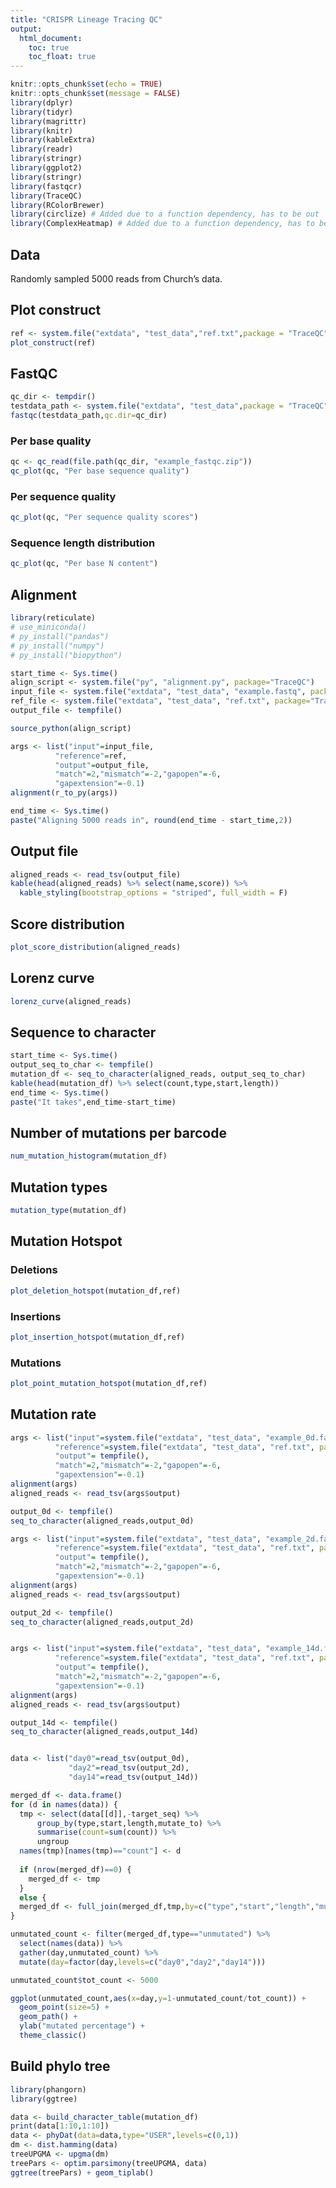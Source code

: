 ```yaml
---
title: "CRISPR Lineage Tracing QC"
output: 
  html_document:
    toc: true
    toc_float: true
---
```


```r
knitr::opts_chunk$set(echo = TRUE)
knitr::opts_chunk$set(message = FALSE)
library(dplyr)
library(tidyr)
library(magrittr)
library(knitr)
library(kableExtra)
library(readr)
library(stringr)
library(ggplot2)
library(stringr)
library(fastqcr)
library(TraceQC)
library(RColorBrewer)
library(circlize) # Added due to a function dependency, has to be out 
library(ComplexHeatmap) # Added due to a function dependency, has to be out 
``` 

## Data
Randomly sampled 5000 reads from Church's data.

## Plot construct
```r
ref <- system.file("extdata", "test_data","ref.txt",package = "TraceQC")
plot_construct(ref)
```

## FastQC {.tabset}
```r
qc_dir <- tempdir()
testdata_path <- system.file("extdata", "test_data",package = "TraceQC")
fastqc(testdata_path,qc.dir=qc_dir)
```

### Per base quality
``` r
qc <- qc_read(file.path(qc_dir, "example_fastqc.zip"))
qc_plot(qc, "Per base sequence quality")
```

### Per sequence quality
``` r
qc_plot(qc, "Per sequence quality scores")
```

### Sequence length distribution
``` r
qc_plot(qc, "Per base N content")
```

## Alignment
``` r
library(reticulate)
# use_miniconda()
# py_install("pandas")
# py_install("numpy")
# py_install("biopython")

start_time <- Sys.time()
align_script <- system.file("py", "alignment.py", package="TraceQC")
input_file <- system.file("extdata", "test_data", "example.fastq", package="TraceQC")
ref_file <- system.file("extdata", "test_data", "ref.txt", package="TraceQC")
output_file <- tempfile()

source_python(align_script)

args <- list("input"=input_file,
          "reference"=ref,
          "output"=output_file,
          "match"=2,"mismatch"=-2,"gapopen"=-6,
          "gapextension"=-0.1)
alignment(r_to_py(args))

end_time <- Sys.time()
paste("Aligning 5000 reads in", round(end_time - start_time,2))
```

## Output file
``` r
aligned_reads <- read_tsv(output_file)
kable(head(aligned_reads) %>% select(name,score)) %>%
  kable_styling(bootstrap_options = "striped", full_width = F)
```

## Score distribution
``` r
plot_score_distribution(aligned_reads)
```

## Lorenz curve
``` r
lorenz_curve(aligned_reads)
```

## Sequence to character
``` r
start_time <- Sys.time()
output_seq_to_char <- tempfile()
mutation_df <- seq_to_character(aligned_reads, output_seq_to_char)
kable(head(mutation_df) %>% select(count,type,start,length))
end_time <- Sys.time()
paste("It takes",end_time-start_time)
```

## Number of mutations per barcode
``` r
num_mutation_histogram(mutation_df)
```

## Mutation types
``` r
mutation_type(mutation_df)
```

## Mutation Hotspot {.tabset}

### Deletions
``` r
plot_deletion_hotspot(mutation_df,ref)
```

### Insertions
``` r
plot_insertion_hotspot(mutation_df,ref)
```

### Mutations
``` r
plot_point_mutation_hotspot(mutation_df,ref)
```

## Mutation rate
``` r
args <- list("input"=system.file("extdata", "test_data", "example_0d.fastq", package = "TraceQC"),
          "reference"=system.file("extdata", "test_data", "ref.txt", package = "TraceQC"),
          "output"= tempfile(),
          "match"=2,"mismatch"=-2,"gapopen"=-6,
          "gapextension"=-0.1)
alignment(args)
aligned_reads <- read_tsv(args$output)

output_0d <- tempfile()
seq_to_character(aligned_reads,output_0d)

args <- list("input"=system.file("extdata", "test_data", "example_2d.fastq", package = "TraceQC"),
          "reference"=system.file("extdata", "test_data", "ref.txt", package = "TraceQC"),
          "output"= tempfile(),
          "match"=2,"mismatch"=-2,"gapopen"=-6,
          "gapextension"=-0.1)
alignment(args)
aligned_reads <- read_tsv(args$output)

output_2d <- tempfile()
seq_to_character(aligned_reads,output_2d)


args <- list("input"=system.file("extdata", "test_data", "example_14d.fastq", package = "TraceQC"),
          "reference"=system.file("extdata", "test_data", "ref.txt", package = "TraceQC"),
          "output"= tempfile(),
          "match"=2,"mismatch"=-2,"gapopen"=-6,
          "gapextension"=-0.1)
alignment(args)
aligned_reads <- read_tsv(args$output)

output_14d <- tempfile()
seq_to_character(aligned_reads,output_14d)


data <- list("day0"=read_tsv(output_0d),
             "day2"=read_tsv(output_2d),
             "day14"=read_tsv(output_14d))

merged_df <- data.frame()
for (d in names(data)) {
  tmp <- select(data[[d]],-target_seq) %>%
      group_by(type,start,length,mutate_to) %>%
      summarise(count=sum(count)) %>%
      ungroup
  names(tmp)[names(tmp)=="count"] <- d
  
  if (nrow(merged_df)==0) {
    merged_df <- tmp
  }
  else {
  merged_df <- full_join(merged_df,tmp,by=c("type","start","length","mutate_to"))}
}

unmutated_count <- filter(merged_df,type=="unmutated") %>%
  select(names(data)) %>%
  gather(day,unmutated_count) %>%
  mutate(day=factor(day,levels=c("day0","day2","day14")))

unmutated_count$tot_count <- 5000

ggplot(unmutated_count,aes(x=day,y=1-unmutated_count/tot_count)) +
  geom_point(size=5) +
  geom_path() +
  ylab("mutated percentage") +
  theme_classic()
```


## Build phylo tree
``` r
library(phangorn)
library(ggtree)

data <- build_character_table(mutation_df)
print(data[1:10,1:10])
data <- phyDat(data=data,type="USER",levels=c(0,1))
dm <- dist.hamming(data)
treeUPGMA <- upgma(dm)
treePars <- optim.parsimony(treeUPGMA, data)
ggtree(treePars) + geom_tiplab()
```

